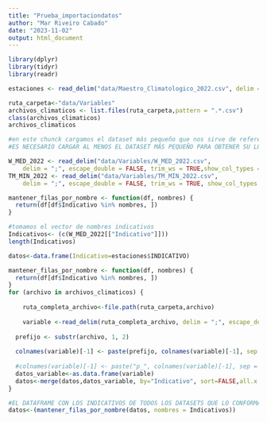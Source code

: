 ```yaml
---
title: "Prueba_importaciondatos"
author: "Mar Riveiro Cabado"
date: "2023-11-02"
output: html_document
---
```



```r
library(dplyr)
library(tidyr)
library(readr)
```


```r
estaciones <- read_delim("data/Maestro_Climatologico_2022.csv", delim = ";", escape_double = FALSE, trim_ws = TRUE,show_col_types = FALSE)
```


```r
ruta_carpeta<-"data/Variables"
archivos_climaticos <- list.files(ruta_carpeta,pattern = ".*.csv")
class(archivos_climaticos)
archivos_climaticos
```
```r
#en este chunck cargamos el dataset más pequeño que nos sirve de referencia para cortar los otros
#ES NECESARIO CARGAR AL MENOS EL DATASET MÁS PEQUEÑO PARA OBTENER SU LONGITUD

W_MED_2022 <- read_delim("data/Variables/W_MED_2022.csv", 
    delim = ";", escape_double = FALSE, trim_ws = TRUE,show_col_types = FALSE)
TM_MIN_2022 <- read_delim("data/Variables/TM_MIN_2022.csv", 
    delim = ";", escape_double = FALSE, trim_ws = TRUE, show_col_types = FALSE)

mantener_filas_por_nombre <- function(df, nombres) {
  return(df[df$Indicativo %in% nombres, ])
}

#tomamos el vector de nombres indicativos
Indicativos<- (c(W_MED_2022[["Indicativo"]]))
length(Indicativos)

```


```r

datos<-data.frame(Indicativo=estaciones$INDICATIVO)

mantener_filas_por_nombre <- function(df, nombres) {
  return(df[df$Indicativo %in% nombres, ])
}
for (archivo in archivos_climaticos) {
  
    ruta_completa_archivo<-file.path(ruta_carpeta,archivo)
    
    variable <-read_delim(ruta_completa_archivo, delim = ";", escape_double = FALSE, trim_ws=TRUE, show_col_types=FALSE)
    
  prefijo <- substr(archivo, 1, 2)
  
  colnames(variable)[-1] <- paste(prefijo, colnames(variable)[-1], sep = "_") #renombra las columnas del dataframe quitando la primera columna ("Indicativo") y le añade el prefijo definido arriba.
    
  #colnames(variable)[-1] <- paste("p_", colnames(variable)[-1], sep = "")
  datos_variable<-as.data.frame(variable) 
  datos<-merge(datos,datos_variable, by="Indicativo", sort=FALSE,all.x = TRUE, all.y = TRUE)
}
```

```r
#EL DATAFRAME CON LOS INDICATIVOS DE TODOS LOS DATASETS QUE LO CONFORMAN
datos<-(mantener_filas_por_nombre(datos, nombres = Indicativos))
```

